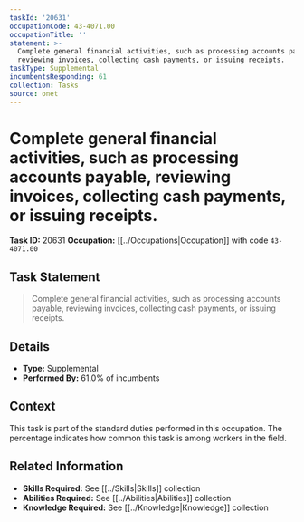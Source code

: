 ```yaml
---
taskId: '20631'
occupationCode: 43-4071.00
occupationTitle: ''
statement: >-
  Complete general financial activities, such as processing accounts payable,
  reviewing invoices, collecting cash payments, or issuing receipts.
taskType: Supplemental
incumbentsResponding: 61
collection: Tasks
source: onet
---
```

# Complete general financial activities, such as processing accounts payable, reviewing invoices, collecting cash payments, or issuing receipts.

**Task ID:** 20631
**Occupation:** [[../Occupations|Occupation]] with code `43-4071.00`

## Task Statement

> Complete general financial activities, such as processing accounts payable, reviewing invoices, collecting cash payments, or issuing receipts.

## Details

- **Type:** Supplemental
- **Performed By:** 61.0% of incumbents

## Context

This task is part of the standard duties performed in this occupation. The percentage indicates how common this task is among workers in the field.

## Related Information

- **Skills Required:** See [[../Skills|Skills]] collection
- **Abilities Required:** See [[../Abilities|Abilities]] collection
- **Knowledge Required:** See [[../Knowledge|Knowledge]] collection
